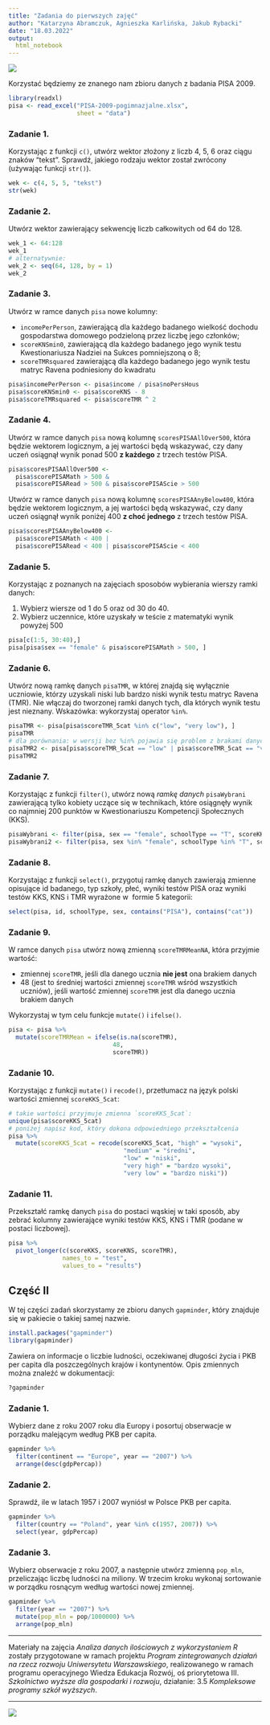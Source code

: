 ```yaml
---
title: "Zadania do pierwszych zajęć"
author: "Katarzyna Abramczuk, Agnieszka Karlińska, Jakub Rybacki"
date: "18.03.2022"
output:
  html_notebook
---
```


![](https://raw.githubusercontent.com/tzoltak/3502-SCC-ADR/master/belka_gorna.png)

Korzystać będziemy ze znanego nam zbioru danych z badania PISA 2009.

```r
library(readxl)
pisa <- read_excel("PISA-2009-pogimnazjalne.xlsx",
                   sheet = "data")
```

### Zadanie 1. 

Korzystając z funkcji `c()`, utwórz wektor złożony z liczb 4, 5, 6 oraz ciągu znaków "tekst". Sprawdź, jakiego rodzaju wektor został zwrócony (używając funkcji `str()`). 

```r
wek <- c(4, 5, 5, "tekst")
str(wek)
```

### Zadanie 2.

Utwórz wektor zawierający sekwencję liczb całkowitych od 64 do 128.

```r
wek_1 <- 64:128
wek_1
# alternatywnie:
wek_2 <- seq(64, 128, by = 1)
wek_2
```

### Zadanie 3.

Utwórz w ramce danych `pisa` nowe kolumny:

- `incomePerPerson`, zawierającą dla każdego badanego wielkość dochodu gospodarstwa domowego podzieloną przez liczbę jego członków;
- `scoreKNSmin0`, zawierającą dla każdego badanego jego wynik testu Kwestionariusza Nadziei na Sukces pomniejszoną o 8;
- `scoreTMRsquared` zawierającą dla każdego badanego jego wynik testu matryc Ravena podniesiony do kwadratu

```r
pisa$incomePerPerson <- pisa$income / pisa$noPersHous
pisa$scoreKNSmin0 <- pisa$scoreKNS - 8
pisa$scoreTMRsquared <- pisa$scoreTMR ^ 2
```

### Zadanie 4.

Utwórz w ramce danych `pisa` nową kolumnę `scoresPISAAllOver500`, która będzie wektorem logicznym, a jej wartości będą wskazywać, czy dany uczeń osiągnął wynik ponad 500 **z każdego** z trzech testów PISA.

```r
pisa$scoresPISAAllOver500 <-
  pisa$scorePISAMath > 500 &
  pisa$scorePISARead > 500 & pisa$scorePISAScie > 500
```

Utwórz w ramce danych `pisa` nową kolumnę `scoresPISAAnyBelow400`, która będzie wektorem logicznym, a jej wartości będą wskazywać, czy dany uczeń osiągnął wynik poniżej 400 **z choć jednego** z trzech testów PISA.

```r
pisa$scoresPISAAnyBelow400 <-
  pisa$scorePISAMath < 400 |
  pisa$scorePISARead < 400 | pisa$scorePISAScie < 400
```


### Zadanie 5.

Korzystając z poznanych na zajęciach sposobów wybierania wierszy ramki danych:

1. Wybierz wiersze od 1 do 5 oraz od 30 do 40.
2. Wybierz uczennice, które uzyskały w teście z matematyki wynik powyżej 500

```r
pisa[c(1:5, 30:40),]
pisa[pisa$sex == "female" & pisa$scorePISAMath > 500, ]
```

### Zadanie 6.

Utwórz nową ramkę danych `pisaTMR`, w której znajdą się wyłącznie uczniowie, którzy uzyskali niski lub bardzo niski wynik testu matryc Ravena (TMR). Nie włączaj do tworzonej ramki danych tych, dla których wynik testu jest nieznany. Wskazówka: wykorzystaj operator `%in%`.

```r
pisaTMR <- pisa[pisa$scoreTMR_5cat %in% c("low", "very low"), ]
pisaTMR
# dla porównania: w wersji bez %in% pojawia się problem z brakami danych. 
pisaTMR2 <- pisa[pisa$scoreTMR_5cat == "low" | pisa$scoreTMR_5cat == "very low" ,]
pisaTMR2
```

### Zadanie 7.

Korzystając z funkcji `filter()`, utwórz nową *ramkę danych* `pisaWybrani` zawierającą tylko kobiety uczące się w technikach, które osiągnęły wynik co najmniej 200 punktów w Kwestionariuszu Kompetencji Społecznych (KKS).

```r
pisaWybrani <- filter(pisa, sex == "female", schoolType	== "T", scoreKKS >= 200)
pisaWybrani2 <- filter(pisa, sex %in% "female", schoolType %in% "T", scoreKKS >= 200)
```

### Zadanie 8.

Korzystając z funkcji `select()`, przygotuj ramkę danych zawierają zmienne opisujące id badanego, typ szkoły, płeć, wyniki testów PISA oraz wyniki testów KKS, KNS i TMR wyrażone w  formie 5 kategorii:

```r
select(pisa, id, schoolType, sex, contains("PISA"), contains("cat"))
```

### Zadanie 9.

W ramce danych `pisa` utwórz nową zmienną `scoreTMRMeanNA`, która przyjmie wartość:

- zmiennej `scoreTMR`, jeśli dla danego ucznia **nie jest** ona brakiem danych
- 48 (jest to średniej wartości zmiennej `scoreTMR` wśród wszystkich uczniów), jeśli wartość zmiennej `scoreTMR` jest dla danego ucznia brakiem danych

Wykorzystaj w tym celu funkcje `mutate()` i `ifelse()`.

```r
pisa <- pisa %>%
  mutate(scoreTMRMean = ifelse(is.na(scoreTMR),
                             48,
                             scoreTMR))
```

### Zadanie 10.

Korzystając z funkcji `mutate()` i `recode()`, przetłumacz na język polski wartości zmiennej `scoreKKS_5cat`:

```r
# takie wartości przyjmuje zmienna `scoreKKS_5cat`:
unique(pisa$scoreKKS_5cat)
# poniżej napisz kod, który dokona odpowiedniego przekształcenia
pisa %>%
  mutate(scoreKKS_5cat = recode(scoreKKS_5cat, "high" = "wysoki", 
                                "medium" = "średni",
                                "low" = "niski",
                                "very high" = "bardzo wysoki",
                                "very low" = "bardzo niski"))
```

### Zadanie 11.

Przekształć ramkę danych `pisa` do postaci wąskiej w taki sposób, aby zebrać kolumny zawierające wyniki testów KKS, KNS i TMR (podane w postaci liczbowej).

```r
pisa %>%
  pivot_longer(c(scoreKKS, scoreKNS, scoreTMR), 
               names_to = "test", 
               values_to = "results")
```

## Część II

W tej części zadań skorzystamy ze zbioru danych `gapminder`, który znajduje się w pakiecie o takiej samej nazwie. 

```r
install.packages("gapminder")
library(gapminder)
```

Zawiera on informacje o liczbie ludności, oczekiwanej długości życia i PKB per capita dla poszczególnych krajów i kontynentów. Opis zmiennych można znaleźć w dokumentacji:

```r
?gapminder
```

### Zadanie 1.

Wybierz dane z roku 2007 roku dla Europy i posortuj obserwacje w porządku malejącym według PKB per capita.

```r
gapminder %>% 
  filter(continent == "Europe", year == "2007") %>%
  arrange(desc(gdpPercap))
```

### Zadanie 2.

Sprawdź, ile w latach 1957 i 2007 wyniósł w Polsce PKB per capita.

```r
gapminder %>%
  filter(country == "Poland", year %in% c(1957, 2007)) %>%
  select(year, gdpPercap)
```

### Zadanie 3.

Wybierz obserwacje z roku 2007, a następnie utwórz zmienną `pop_mln`, przeliczając liczbę ludności na miliony. W trzecim kroku wykonaj sortowanie w porządku rosnącym według wartości nowej zmiennej.

```r
gapminder %>%
  filter(year == "2007") %>%
  mutate(pop_mln = pop/1000000) %>%
  arrange(pop_mln)
```



---

Materiały na zajęcia *Analiza danych ilościowych z wykorzystaniem R* zostały przygotowane w ramach projektu *Program zintegrowanych działań na rzecz rozwoju Uniwersytetu Warszawskiego*, realizowanego w ramach programu operacyjnego Wiedza Edukacja Rozwój, oś priorytetowa III. *Szkolnictwo wyższe dla gospodarki i rozwoju*, działanie: 3.5 *Kompleksowe programy szkół wyższych*.

---

![](https://raw.githubusercontent.com/tzoltak/3502-SCC-ADR/master/belka_dolna.png)
